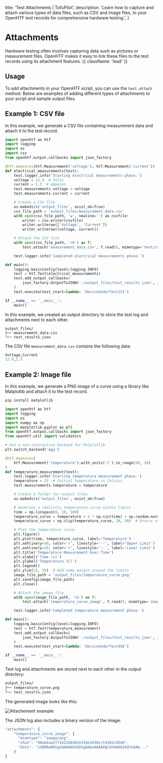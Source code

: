   title: 'Test Attachments | TofuPilot',
  description:
    'Learn how to capture and attach various types of data files, such as CSV and image files, to your OpenHTF test records for comprehensive hardware testing.',
}

# Attachments

Hardware testing often involves capturing data such as pictures or measurement files. OpenHTF makes it easy to link these files to the test records using its attachment features. {{ className: 'lead' }}

## Usage

To add attachments in your OpenHTF script, you can use the `test.attach` method. Below are examples of adding different types of attachments to your script and sample output files.

## Example 1: CSV file

In this example, we generate a CSV file containing measurement data and attach it to the test record.

```python {{ title: 'main.py' }}
import openhtf as htf
import logging
import os
import csv
from openhtf.output.callbacks import json_factory

@htf.measures(htf.Measurement('voltage'), htf.Measurement('current'))
def electrical_measurements(test):
    test.logger.info('Starting electrical measurements phase.')
    voltage = 12.0  # Volts
    current = 1.5  # Amperes
    test.measurements.voltage = voltage
    test.measurements.current = current

    # Create a CSV file
    os.makedirs('output_files', exist_ok=True)
    csv_file_path = 'output_files/measurement_data.csv'
    with open(csv_file_path, 'w', newline='') as csvfile:
        writer = csv.writer(csvfile)
        writer.writerow(['Voltage', 'Current'])
        writer.writerow([voltage, current])

    # Attach the CSV file
    with open(csv_file_path, 'rb') as f:
        test.attach('measurement_data_csv', f.read(), mimetype='text/csv')

    test.logger.info('Completed electrical measurements phase.')

def main():
    logging.basicConfig(level=logging.INFO)
    test = htf.Test(electrical_measurements)
    test.add_output_callbacks(
        json_factory.OutputToJSON('./output_files/test_results.json', indent=2)
    )
    test.execute(test_start=lambda: 'DeviceUnderTest123')

if __name__ == '__main__':
    main()
```

In this example, we created an output directory to store the test log and attachments next to each other.

```
output_files/
├── measurement_data.csv
└── test_results.json
```

The CSV file `measurement_data.csv` contains the following data:

```python {{ title: 'measurement_data.csv' }}
Voltage,Current
12.0,1.5
```

## Example 2: Image file

In this example, we generate a PNG image of a curve using a library like Matplotlib and attach it to the test record.

```sh
pip install matplotlib
```

```python
import openhtf as htf
import logging
import os
import numpy as np
import matplotlib.pyplot as plt
from openhtf.output.callbacks import json_factory
from openhtf.util import validators

# Use a non-interactive backend for Matplotlib
plt.switch_backend('Agg')

@htf.measures(
    htf.Measurement('temperature').with_units('C').in_range(20, 30)
)
def temperature_measurement(test):
    test.logger.info('Starting temperature measurement phase.')
    temperature = 25  # Initial temperature in Celsius
    test.measurements.temperature = temperature

    # Create a folder for output files
    os.makedirs('output_files', exist_ok=True)

    # Generate a realistic temperature curve within limits
    time = np.linspace(0, 10, 100)
    temperature_curve = temperature + 3 * np.sin(time) + np.random.normal(0, 0.5, size=time.shape)
    temperature_curve = np.clip(temperature_curve, 20, 30)  # Ensure values stay within limits

    # Plot the temperature curve
    plt.figure()
    plt.plot(time, temperature_curve, label='Temperature')
    plt.axhline(y=30, color='r', linestyle='--', label='Upper Limit')
    plt.axhline(y=20, color='r', linestyle='--', label='Lower Limit')
    plt.title('Temperature Measurement Over Time')
    plt.xlabel('Time (s)')
    plt.ylabel('Temperature (C)')
    plt.legend()
    plt.ylim(15, 35)  # Add some margin around the limits
    image_file_path = 'output_files/temperature_curve.png'
    plt.savefig(image_file_path)
    plt.close()

    # Attach the image file
    with open(image_file_path, 'rb') as f:
        test.attach('temperature_curve_image', f.read(), mimetype='image/png')

    test.logger.info('Completed temperature measurement phase.')

def main():
    logging.basicConfig(level=logging.INFO)
    test = htf.Test(temperature_measurement)
    test.add_output_callbacks(
        json_factory.OutputToJSON('./output_files/test_results.json', indent=2)
    )
    test.execute(test_start=lambda: 'DeviceUnderTest456')

if __name__ == '__main__':
    main()
```

Test log and attachments are stored next to each other in the output directory:

```txt
output_files/
├── temperature_curve.png
└── test_results.json
```

The generated image looks like this:

<Image src="/temperature_curve.png" alt="Attachement example" />

The JSON log also includes a binary version of the image:

```javascript {{ title: 'test_results.json' }}
"attachments": {
    "temperature_curve_image": {
      "mimetype": "image/png",
      "sha1": "90ab4aa2f71b52b0492e31be3430cc53581cd5d6",
      "data": "iVBORw0KGgoAAAANSUhEUgAAAoAAAAHgCAYAAAA10dzkAAA..."
    }
}
```
